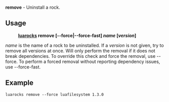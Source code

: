 '''remove''' - Uninstall a rock.

== Usage ==

:'''[[luarocks]] remove <nowiki>[--force|--force-fast]</nowiki> ''name'' <nowiki>[</nowiki>''version''<nowiki>]</nowiki>'''

''name'' is the name of a rock to be uninstalled.
If a ''version'' is not given, try to remove all versions at once.
Will only perform the removal if it does not break dependencies.
To override this check and force the removal, use --force.
To perform a forced removal without reporting dependency issues,
use --force-fast.

== Example ==

 luarocks remove --force luafilesystem 1.3.0

